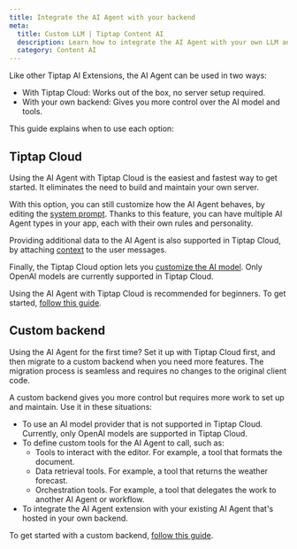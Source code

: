```yaml
---
title: Integrate the AI Agent with your backend
meta:
  title: Custom LLM | Tiptap Content AI
  description: Learn how to integrate the AI Agent with your own LLM and backend.
  category: Content AI
---
```



Like other Tiptap AI Extensions, the AI Agent can be used in two ways:

- With Tiptap Cloud: Works out of the box, no server setup required.
- With your own backend: Gives you more control over the AI model and tools.

This guide explains when to use each option:

## Tiptap Cloud

Using the AI Agent with Tiptap Cloud is the easiest and fastest way to get started. It eliminates the need to build and maintain your own server.

With this option, you can still customize how the AI Agent behaves, by editing the [system prompt](/content-ai/capabilities/agent/configure/system-prompt). Thanks to this feature, you can have multiple AI Agent types in your app, each with their own rules and personality.

Providing additional data to the AI Agent is also supported in Tiptap Cloud, by attaching [context](/content-ai/capabilities/agent/features/add-context) to the user messages.

Finally, the Tiptap Cloud option lets you [customize the AI model](/content-ai/capabilities/agent/use-with-content-ai-cloud#customize-the-openai-model). Only OpenAI models are currently supported in Tiptap Cloud.

Using the AI Agent with Tiptap Cloud is recommended for beginners. To get started, [follow this guide](/content-ai/capabilities/agent/use-with-content-ai-cloud).

## Custom backend

<Callout title="Beginner's tip" variant="info">
  Using the AI Agent for the first time? Set it up with Tiptap Cloud first, and then migrate to a
  custom backend when you need more features. The migration process is seamless and requires no
  changes to the original client code.
</Callout>

A custom backend gives you more control but requires more work to set up and maintain. Use it in these situations:

- To use an AI model provider that is not supported in Tiptap Cloud. Currently, only OpenAI models are supported in Tiptap Cloud.
- To define custom tools for the AI Agent to call, such as:
  - Tools to interact with the editor. For example, a tool that formats the document.
  - Data retrieval tools. For example, a tool that returns the weather forecast.
  - Orchestration tools. For example, a tool that delegates the work to another AI Agent or workflow.
- To integrate the AI Agent extension with your existing AI Agent that's hosted in your own backend.

To get started with a custom backend, [follow this guide](/content-ai/capabilities/agent/custom-llms/get-started).
